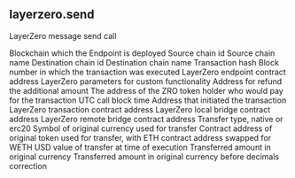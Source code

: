 ## layerzero.send 
LayerZero message send call

<ParamField path="blockchain">
Blockchain which the Endpoint is deployed
</ParamField>
<ParamField path="source_chain_id">
Source chain id
</ParamField>
<ParamField path="source_chain_name">
Source chain name
</ParamField>
<ParamField path="destination_chain_id">
Destination chain id
</ParamField>
<ParamField path="destination_chain_name">
Destination chain name
</ParamField>
<ParamField path="tx_hash">
Transaction hash
</ParamField>
<ParamField path="block_number">
Block number in which the transaction was executed
</ParamField>
<ParamField path="endpoint_contract">
LayerZero endpoint contract address
</ParamField>
<ParamField path="trace_address">

</ParamField>
<ParamField path="adapter_params">
LayerZero parameters for custom functionality
</ParamField>
<ParamField path="refund_address">
Address for refund the additional amount
</ParamField>
<ParamField path="zro_payment_address">
The address of the ZRO token holder who would pay for the transaction
</ParamField>
<ParamField path="block_time">
UTC call block time
</ParamField>
<ParamField path="user_address">
Address that initiated the transaction
</ParamField>
<ParamField path="transaction_contract">
LayerZero transaction contract address
</ParamField>
<ParamField path="local_bridge_contract">
LayerZero local bridge contract address
</ParamField>
<ParamField path="remote_bridge_contract">
LayerZero remote bridge contract address
</ParamField>
<ParamField path="transfer_type">
Transfer type, native or erc20
</ParamField>
<ParamField path="currency_symbol">
Symbol of original currency used for transfer
</ParamField>
<ParamField path="currency_contract">
Contract address of original token used for transfer, with ETH contract address swapped for WETH
</ParamField>
<ParamField path="amount_usd">
USD value of transfer at time of execution
</ParamField>
<ParamField path="amount_original">
Transferred amount in original currency
</ParamField>
<ParamField path="amount_raw">
Transferred amount in original currency before decimals correction
</ParamField>
